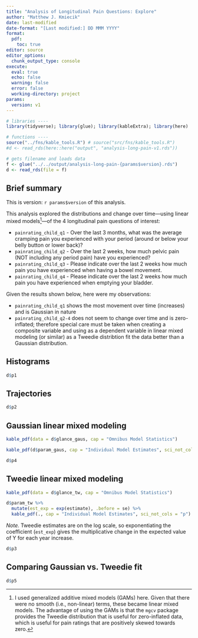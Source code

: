 ```yaml
---
title: "Analysis of Longitudinal Pain Questions: Explore"
author: "Matthew J. Kmiecik"
date: last-modified
date-format: "[Last modified:] DD MMM YYYY"
format:
  pdf:
    toc: true
editor: source
editor_options: 
  chunk_output_type: console
execute:
  eval: true
  echo: false
  warning: false
  error: false
  working-directory: project
params:
  version: v1
---
```


```r
# libraries ----
library(tidyverse); library(glue); library(kableExtra); library(here)

# functions ----
source("../fns/kable_tools.R") # source("src/fns/kable_tools.R")
#d <- read_rds(here::here("output", "analysis-long-pain-v1.rds"))

# gets filename and loads data
f <- glue("../../output/analysis-long-pain-{params$version}.rds")
d <- read_rds(file = f)
```

## Brief summary

This is version: `r params$version` of this analysis.

This analysis explored the distributions and change over time—using linear mixed models[^1]—of the 4 longitudinal pain questions of interest:

[^1]: I used generalized additive mixed models (GAMs) here. Given that there were no smooth (i.e., non-linear) terms, these became linear mixed models. The advantage of using the GAMs is that the `mgcv` package provides the Tweedie distribution that is useful for zero-inflated data, which is useful for pain ratings that are positively skewed towards zero.

-   `painrating_child_q1` - Over the last 3 months, what was the average cramping pain you experienced with your period (around or below your belly button or lower back)?
-   `painrating_child_q2` - Over the last 2 weeks, how much pelvic pain (NOT including any period pain) have you experienced?
-   `painrating_child_q3` - Please indicate over the last 2 weeks how much pain you have experienced when having a bowel movement.
-   `painrating_child_q4` - Please indicate over the last 2 weeks how much pain you have experienced when emptying your bladder.

Given the results shown below, here were my observations:

-   `painrating_child_q1` shows the most movement over time (increases) and is Gaussian in nature
-   `painrating_child_q2-4` does not seem to change over time and is zero-inflated; therefore special care must be taken when creating a composite variable and using as a dependent variable in linear mixed modeling (or similar) as a Tweedie distribtion fit the data better than a Gaussian distribution.

## Histograms

```r
d$p1
```

## Trajectories

```r
d$p2
```

\pagebreak

## Gaussian linear mixed modeling

```r
kable_pdf(data = d$glance_gaus, cap = "Omnibus Model Statistics")
```

```r
kable_pdf(d$param_gaus, cap = "Individual Model Estimates", sci_not_cols = "p")
```

```r
d$p4
```

## Tweedie linear mixed modeling

```r
kable_pdf(data = d$glance_tw, cap = "Omnibus Model Statistics")
```

```r
d$param_tw %>% 
  mutate(est_exp = exp(estimate), .before = se) %>%
  kable_pdf(., cap = "Individual Model Estimates", sci_not_cols = "p")
```

*Note.* Tweedie estimates are on the log scale, so exponentiating the coefficient (`est_exp`) gives the multiplicative change in the expected value of Y for each year increase.

```r
d$p3
```

## Comparing Gaussian vs. Tweedie fit

```r
d$p5
```

